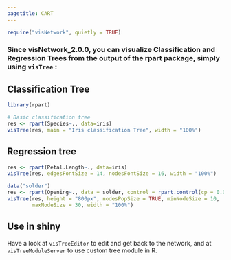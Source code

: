 ```yaml
---
pagetitle: CART
---
```


```r
require("visNetwork", quietly = TRUE)
```

### Since __visNetwork_2.0.0__, you can visualize Classification and Regression Trees from the output of the **rpart** package, simply using ``visTree`` : 

## Classification Tree

```r
library(rpart)

# Basic classification tree
res <- rpart(Species~., data=iris)
visTree(res, main = "Iris classification Tree", width = "100%")
```

## Regression tree

```r
res <- rpart(Petal.Length~., data=iris)
visTree(res, edgesFontSize = 14, nodesFontSize = 16, width = "100%")
```

```r
data("solder")
res <- rpart(Opening~., data = solder, control = rpart.control(cp = 0.00005))
visTree(res, height = "800px", nodesPopSize = TRUE, minNodeSize = 10, 
        maxNodeSize = 30, width = "100%")
```

## Use in shiny

Have a look at ``visTreeEditor`` to edit and get back to the network, and at ``visTreeModuleServer`` to use custom tree module in R.